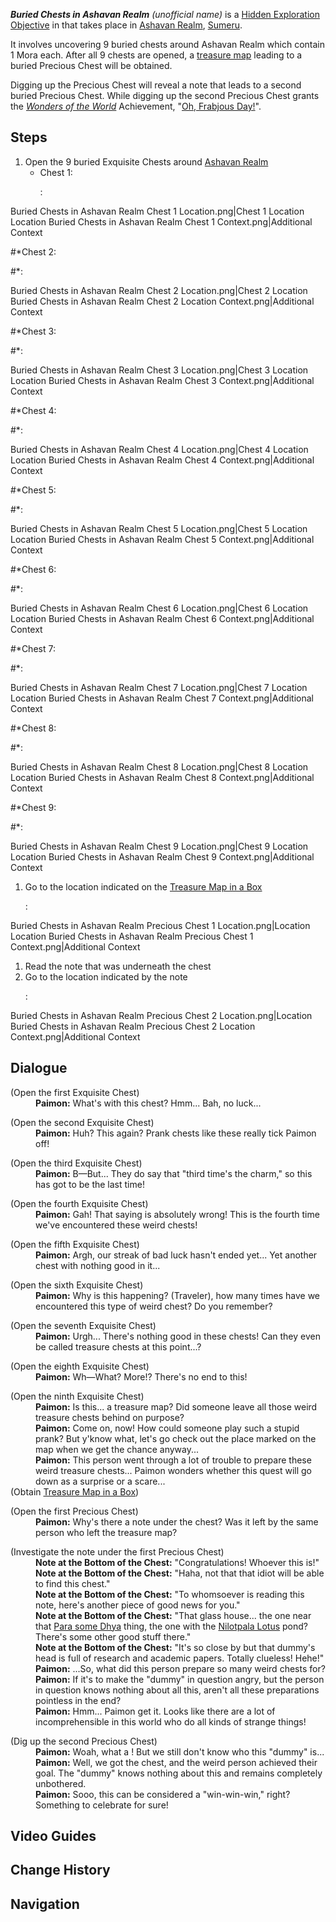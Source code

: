 {{Hidden Exploration Objectives Infobox
|image      = 
|type       = Quest-Like
|req        = 
|region     = Sumeru
|area       = Ashavan Realm
|loc        = 
|characters = Paimon; Traveler
}}
'''''Buried Chests in Ashavan Realm''''' ''(unofficial name)'' is a [[Hidden Exploration Objective]] in that takes place in [[Ashavan Realm]], [[Sumeru]].

It involves uncovering 9 buried chests around Ashavan Realm which contain 1 Mora each. After all 9 chests are opened, a [[Treasure Map in a Box|treasure map]] leading to a buried Precious Chest will be obtained.

Digging up the Precious Chest will reveal a note that leads to a second buried Precious Chest. While digging up the second Precious Chest grants the ''[[Wonders of the World]]'' Achievement, "[[Oh, Frabjous Day!]]".

==Steps==
#Open the 9 buried Exquisite Chests around [[Ashavan Realm]]
#*Chest 1: {{tx}}
#*:<gallery>
Buried Chests in Ashavan Realm Chest 1 Location.png|Chest 1 Location
Location Buried Chests in Ashavan Realm Chest 1 Context.png|Additional Context
</gallery>
#*Chest 2: {{tx}}
#*:<gallery>
Buried Chests in Ashavan Realm Chest 2 Location.png|Chest 2 Location
Buried Chests in Ashavan Realm Chest 2 Location Context.png|Additional Context
</gallery>
#*Chest 3: {{tx}}
#*:<gallery>
Buried Chests in Ashavan Realm Chest 3 Location.png|Chest 3 Location
Location Buried Chests in Ashavan Realm Chest 3 Context.png|Additional Context
</gallery>
#*Chest 4: {{tx}}
#*:<gallery>
Buried Chests in Ashavan Realm Chest 4 Location.png|Chest 4 Location
Location Buried Chests in Ashavan Realm Chest 4 Context.png|Additional Context
</gallery>
#*Chest 5: {{tx}}
#*:<gallery>
Buried Chests in Ashavan Realm Chest 5 Location.png|Chest 5 Location
Location Buried Chests in Ashavan Realm Chest 5 Context.png|Additional Context
</gallery>
#*Chest 6: {{tx}}
#*:<gallery>
Buried Chests in Ashavan Realm Chest 6 Location.png|Chest 6 Location
Location Buried Chests in Ashavan Realm Chest 6 Context.png|Additional Context
</gallery>
#*Chest 7: {{tx}}
#*:<gallery>
Buried Chests in Ashavan Realm Chest 7 Location.png|Chest 7 Location
Location Buried Chests in Ashavan Realm Chest 7 Context.png|Additional Context
</gallery>
#*Chest 8: {{tx}}
#*:<gallery>
Buried Chests in Ashavan Realm Chest 8 Location.png|Chest 8 Location
Location Buried Chests in Ashavan Realm Chest 8 Context.png|Additional Context
</gallery>
#*Chest 9: {{tx}}
#*:<gallery>
Buried Chests in Ashavan Realm Chest 9 Location.png|Chest 9 Location
Location Buried Chests in Ashavan Realm Chest 9 Context.png|Additional Context
</gallery>
#Go to the location indicated on the [[Treasure Map in a Box]]
#:<gallery>
Buried Chests in Ashavan Realm Precious Chest 1 Location.png|Location
Location Buried Chests in Ashavan Realm Precious Chest 1 Context.png|Additional Context
</gallery>
#Read the note that was underneath the chest
#Go to the location indicated by the note
#:<gallery>
Buried Chests in Ashavan Realm Precious Chest 2 Location.png|Location
Buried Chests in Ashavan Realm Precious Chest 2 Location Context.png|Additional Context
</gallery>

==Dialogue==
{{Dialogue start}}
;(Open the first Exquisite Chest)
:'''Paimon:''' What's with this chest? Hmm... Bah, no luck...

;(Open the second Exquisite Chest)
:'''Paimon:''' Huh? This again? Prank chests like these really tick Paimon off!

;(Open the third Exquisite Chest)
:'''Paimon:''' B&mdash;But... They do say that "third time's the charm," so this has got to be the last time!

;(Open the fourth Exquisite Chest)
:'''Paimon:''' Gah! That saying is absolutely wrong! This is the fourth time we've encountered these weird chests!

;(Open the fifth Exquisite Chest)
:'''Paimon:''' Argh, our streak of bad luck hasn't ended yet... Yet another chest with nothing good in it...

;(Open the sixth Exquisite Chest)
:'''Paimon:''' Why is this happening? (Traveler), how many times have we encountered this type of weird chest? Do you remember?

;(Open the seventh Exquisite Chest)
:'''Paimon:''' Urgh... There's nothing good in these chests! Can they even be called treasure chests at this point...?

;(Open the eighth Exquisite Chest)
:'''Paimon:''' Wh&mdash;What? More!? There's no end to this!

;(Open the ninth Exquisite Chest)
:'''Paimon:''' Is this... a treasure map? Did someone leave all those weird treasure chests behind on purpose?
:'''Paimon:''' Come on, now! How could someone play such a stupid prank? But y'know what, let's go check out the place marked on the map when we get the chance anyway...
:'''Paimon:''' This person went through a lot of trouble to prepare these weird treasure chests... Paimon wonders whether this quest will go down as a surprise or a scare...
;(Obtain [[Treasure Map in a Box]])

;(Open the first Precious Chest)
:'''Paimon:''' Why's there a note under the chest? Was it left by the same person who left the treasure map?

;(Investigate the note under the first Precious Chest)
:'''Note at the Bottom of the Chest:''' "Congratulations! Whoever this is!"
:'''Note at the Bottom of the Chest:''' "Haha, not that that idiot will be able to find this chest."
:'''Note at the Bottom of the Chest:''' "To whomsoever is reading this note, here's another piece of good news for you."
:'''Note at the Bottom of the Chest:''' "That glass house... the one near that [[Pardis Dhyai|Para some Dhya]] thing, the one with the [[Nilotpala Lotus]] pond? There's some other good stuff there."
:'''Note at the Bottom of the Chest:''' "It's so close by but that dummy's head is full of research and academic papers. Totally clueless! Hehe!"
:'''Paimon:''' ...So, what did this person prepare so many weird chests for?
:'''Paimon:''' If it's to make the "dummy" in question angry, but the person in question knows nothing about all this, aren't all these preparations pointless in the end?
:'''Paimon:''' Hmm... Paimon {{sic|don't}} get it. Looks like there are a lot of incomprehensible {{sic|weirdo}} in this world who do all kinds of strange things!

;(Dig up the second Precious Chest)
:'''Paimon:''' Woah, what a {{sic|luxurious chest|hide=1}}! But we still don't know who this "dummy" is...
:'''Paimon:''' Well, we got the chest, and the weird person achieved their goal. The "dummy" knows nothing about this and remains completely unbothered.
:'''Paimon:''' Sooo, this can be considered a "win-win-win," right? Something to celebrate for sure!
{{Dialogue end}}

==Video Guides==
{{EVT
|video1   = https://youtu.be/GLErr0cC8S8
|caption1 = Buried Chests in Ashavan Realm: All Chest Locations
}}

==Change History==
{{Change History|3.0}}

==Navigation==
{{Hidden Exploration Objective Navbox|Quest-Like}}